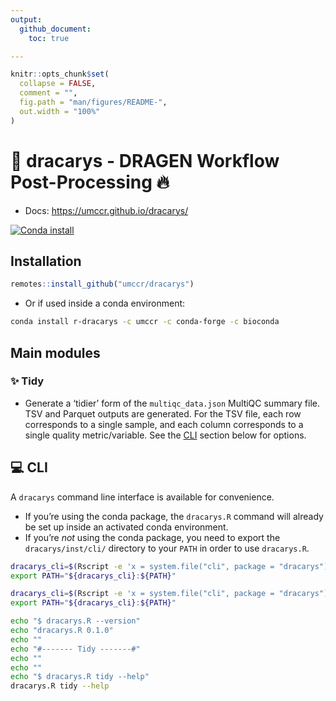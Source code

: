 ```yaml
---
output:
  github_document:
    toc: true

---
```


<!-- README.md is generated from README.Rmd. Please edit that file -->

```r
knitr::opts_chunk$set(
  collapse = FALSE,
  comment = "",
  fig.path = "man/figures/README-",
  out.width = "100%"
)
```

# 🐲 dracarys - DRAGEN Workflow Post-Processing 🔥

- Docs: <https://umccr.github.io/dracarys/>

[![Conda install](https://anaconda.org/umccr/r-dracarys/badges/installer/conda.svg)](https://anaconda.org/umccr/r-dracarys)

## Installation

```r
remotes::install_github("umccr/dracarys")
```

- Or if used inside a conda environment:

```bash
conda install r-dracarys -c umccr -c conda-forge -c bioconda
```

## Main modules

### ✨ Tidy {#id_-tidy}

- Generate a 'tidier' form of the `multiqc_data.json` MultiQC summary file.
  TSV and Parquet outputs are generated. For the TSV file, each row corresponds
  to a single sample, and each column corresponds to a single quality metric/variable.
  See the [CLI](#cli) section below for options.

## 💻 CLI {#id_-cli}

A `dracarys` command line interface is available for convenience.

- If you're using the conda package, the `dracarys.R` command will already be set up
  inside an activated conda environment.
- If you're _not_ using the conda package, you need to export the
  `dracarys/inst/cli/` directory to your `PATH` in order to use `dracarys.R`.

```bash
dracarys_cli=$(Rscript -e 'x = system.file("cli", package = "dracarys"); cat(x, "\n")' | xargs)
export PATH="${dracarys_cli}:${PATH}"
```

```bash
dracarys_cli=$(Rscript -e 'x = system.file("cli", package = "dracarys"); cat(x, "\n")' | xargs)
export PATH="${dracarys_cli}:${PATH}"

echo "$ dracarys.R --version"
echo "dracarys.R 0.1.0"
echo ""
echo "#------- Tidy -------#"
echo ""
echo ""
echo "$ dracarys.R tidy --help"
dracarys.R tidy --help
```
